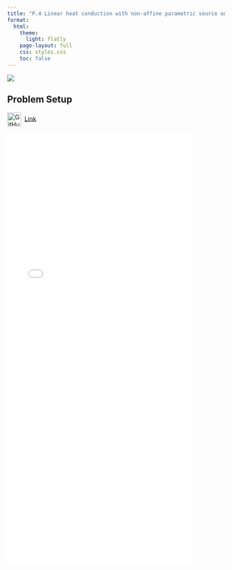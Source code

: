 ```yaml
---
title: "P.4 Linear heat conduction with non-affine parametric source on a star-shaped plate"
format:
  html:
    theme:
      light: flatly
    page-layout: full
    css: styles.css
    toc: false
---
```


![](star.png){fig-align="center"}

## **Problem Setup**
<img
  src="https://github.githubassets.com/images/modules/logos_page/GitHub-Mark.png"
  alt="GitHub logo"
  width="32"
  height="32"
  style="vertical-align:middle; margin-right:8px;"
/>[Link](https://github.com/suparnob100/scikit-rom/tree/main/examples/heat_transfer/static/linear/problem_4)

![](linear star shaped.pdf){width="85%" height="1000px"}
